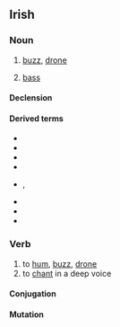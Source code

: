 ==Irish==

===Noun===
{{infl|ga|noun|g=m}}

# [[buzz]], [[drone]]
# {{music|lang=ga}} [[bass]]

====Declension====
{{ga-noun-m1|d|ord|oird}}

====Derived terms====
{{der-top|bass}}
* {{l|ga|dord figiúrtha}}
* {{l|ga|dord-druma}}
* {{l|ga|dordeochair}}
* {{l|ga|dordghuth}}
{{der-mid}}
* {{l|ga|dordlíne}}, {{l|ga|líne an doird}}
* {{l|ga|dordóir}}
* {{l|ga|fo-dhordaire}}
* {{l|ga|olldord}}
{{der-bottom}}

===Verb===
{{ga-verb}}

# to [[hum]], [[buzz]], [[drone]]
# to [[chant]] in a deep voice

====Conjugation====
{{ga-verb-conj-1a|d|or|d|broad}}

====Mutation====
{{ga mut cons|d|ord}}